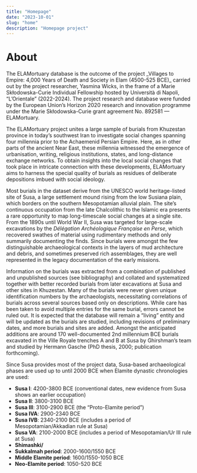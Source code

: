 ```yaml
---
title: "Homepage"
date: "2023-10-01"
slug: "home"
description: "Homepage project"
---
```



# About

<Slide />
The ELAMortuary database is the outcome of the project _Villages to Empire: 4,000 Years of Death and Society in Elam (4500-525 BCE)_ carried out by the project researcher, Yasmina Wicks, in the frame of a Marie Skłodowska-Curie Individual Fellowship hosted by Università di Napoli, “L’Orientale” (2022-2024). The project research and database were funded by the European Union’s Horizon 2020 research and innovation programme under the Marie Skłodowska-Curie grant agreement No. 892581 — ELAMortuary.

The ELAMortuary project unites a large sample of burials from Khuzestan province in today’s southwest Iran to investigate social changes spanning four millennia prior to the Achaemenid Persian Empire. Here, as in other parts of the ancient Near East, these millennia witnessed the emergence of urbanisation, writing, religious institutions, states, and long-distance exchange networks. To obtain insights into the local social changes that took place in intricate connection with these developments, ELAMortuary aims to harness the special quality of burials as residues of deliberate depositions imbued with social ideology.

Most burials in the dataset derive from the UNESCO world heritage-listed site of Susa, a large settlement mound rising from the low Susiana plain, which borders on the southern Mesopotamian alluvial plain. The site’s continuous occupation from the late Chalcolithic to the Islamic era presents a rare opportunity to map long-timescale social changes at a single site. From the 1890s until World War II, Susa was targeted for large-scale excavations by the _Délégation Archéologique Française en Perse_, which recovered swathes of material using rudimentary methods and only summarily documenting the finds. Since burials were amongst the few distinguishable archaeological contexts in the layers of mud architecture and debris, and sometimes preserved rich assemblages, they are well represented in the legacy documentation of the early missions.

Information on the burials was extracted from a combination of published and unpublished sources (see bibliography) and collated and systematized together with better recorded burials from later excavations at Susa and other sites in Khuzestan. Many of the burials were never given unique identification numbers by the archaeologists, necessitating correlations of burials across several sources based only on descriptions. While care has been taken to avoid multiple entries for the same burial, errors cannot be ruled out. It is expected that the database will remain a “living” entity and will be updated as the burials are studied, including revisions of preliminary dates, and more burials and sites are added. Amongst the anticipated additions are around 170 well-documented 2nd millennium BCE burials excavated in the Ville Royale trenches A and B at Susa by Ghirshman’s team and studied by Hermann Gasche (PhD thesis, 2000; publication forthcoming). 

Since Susa provides most of the project data, Susa-based archaeological phases are used up to until 2000 BCE when Elamite dynastic chronologies are used:

- **Susa I**: 4200-3800 BCE (conventional dates, new evidence from Susa shows an earlier occupation)	
- **Susa II**: 3800-3100 BCE
- **Susa III**: 3100-2900 BCE (the “Proto-Elamite period”)
- **Susa IVA**: 2900-2340 BCE	
- **Susa IVB**: 2340-2100 BCE (includes a period of Mesopotamian/Akkadian rule at Susa)
- **Susa VA**: 2100-2000 BCE (includes a period of Mesopotamian/Ur III rule at Susa) 
- **Shimashki/**		
- **Sukkalmah period**: 2000-1600/1550 BCE
- **Middle Elamite period**: 1600/1550-1050 BCE
- **Neo-Elamite period**: 1050-520 BCE